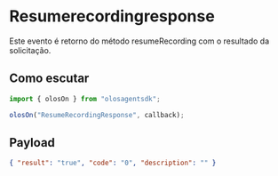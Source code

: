 # Resumerecordingresponse

Este evento é retorno do método resumeRecording com o resultado da solicitação.

## Como escutar

```js copy
import { olosOn } from "olosagentsdk";

olosOn("ResumeRecordingResponse", callback);
```

## Payload

```json copy
{ "result": "true", "code": "0", "description": "" }
```
